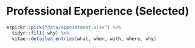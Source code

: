 # Professional Experience (Selected)

```r
ezpickr::pick("data/appointment.xlsx") %>%
  tidyr::fill(-why) %>%
  vitae::detailed_entries(what, when, with, where, why)
```
